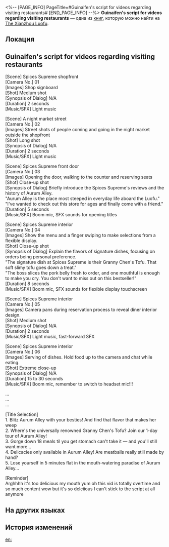 <%-- [PAGE_INFO]
PageTitle=#Guinaifen's script for videos regarding visiting restaurants#
[END_PAGE_INFO] --%>
{{Дополнить}}
{{Книга Инфобокс
|id           = 242
|partIds      = 190483
|Название     = 
|Изображение  = Иконка рукописи с Лофу Сяньчжоу.png
|Мир          = The Xianzhou Luofu
|Томов        = 1
|Автор        = <!--нужно добавить-->
|Описание     = The script for shop visit videos, written by the Xianzhou online celebrity Guinaifen. Her dedication and thoroughness is evident.
|Том1         = {{tx}}
|Источник1    = {{tx|Отсутствует источник}}
|Персонажи    = 
|Фракции      = 
}}
'''Guinaifen's script for videos regarding visiting restaurants''' — одна из [[Книги|книг]], которую можно найти на [[The Xianzhou Luofu]].

==Локация==
{{Отметка карты|<!--название карты-->|<!--id отметки-->}}

==Guinaifen's script for videos regarding visiting restaurants==
[Scene] Spices Supreme shopfront<br />
[Camera No.] 01<br />
[Images] Shop signboard<br />
[Shot] Medium shot<br />
[Synopsis of Dialog] N/A<br />
[Duration] 2 seconds<br />
[Music/SFX] Light music

[Scene] A night market street<br />
[Camera No.] 02<br />
[Images] Street shots of people coming and going in the night market outside the shopfront<br />
[Shot] Long shot<br />
[Synopsis of Dialog] N/A<br />
[Duration] 2 seconds<br />
[Music/SFX] Light music

[Scene] Spices Supreme front door<br />
[Camera No.] 03<br />
[Images] Opening the door, walking to the counter and reserving seats<br />
[Shot] Close-up shot<br />
[Synopsis of Dialog] Briefly introduce the Spices Supreme's reviews and the history of Aurum Alley.<br />
"Aurum Alley is the place most steeped in everyday life aboard the Luofu."<br />
"I've wanted to check out this store for ages and finally come with a friend."<br />
[Duration] 5 seconds<br />
[Music/SFX] Boom mic, SFX sounds for opening titles

[Scene] Spices Supreme interior<br />
[Camera No.] 04<br />
[Images] Show the menu and a finger swiping to make selections from a flexible display.<br />
[Shot] Close-up shot<br />
[Synopsis of Dialog] Explain the flavors of signature dishes, focusing on orders being personal preference.<br />
"The signature dish at Spices Supreme is their Granny Chen's Tofu. That soft slimy tofu goes down a treat."<br />
"The boss slices the pork belly fresh to order, and one mouthful is enough to make you cry. You don't want to miss out on this bestseller!"<br />
[Duration] 8 seconds<br />
[Music/SFX] Boom mic, SFX sounds for flexible display touchscreen

[Scene] Spices Supreme interior<br />
[Camera No.] 05<br />
[Images] Camera pans during reservation process to reveal diner interior design.<br />
[Shot] Medium shot<br />
[Synopsis of Dialog] N/A<br />
[Duration] 2 seconds<br />
[Music/SFX] Light music, fast-forward SFX

[Scene] Spices Supreme interior<br />
[Camera No.] 06<br />
[Images] Serving of dishes. Hold food up to the camera and chat while eating.<br />
[Shot] Extreme close-up<br />
[Synopsis of Dialog] N/A<br />
[Duration] 15 to 30 seconds<br />
[Music/SFX] Boom mic, remember to switch to headset mic!!!

...<br />
...<br />
...

[Title Selection] <br />1. Blitz Aurum Alley with your besties! And find that flavor that makes her weep<br />
2. Where's the universally renowned Granny Chen's Tofu? Join our 1-day tour of Aurum Alley!<br />
3. Gorge down 18 meals til you get stomach can't take it &mdash; and you'll still want more...<br />
4. Delicacies only available in Aurum Alley! Are meatballs really still made by hand?<br />
5. Lose yourself in 5 minutes flat in the mouth-watering paradise of Aurum Alley...

[Reminder]<br />
Arghhhh it's too delicious my mouth yum oh this vid is totally overtime and so much content wow but it's so delciious I can't stick to the script at all anymore

==На других языках==
{{На других языках
|en   = Guinaifen's script for videos regarding visiting restaurants
|zhs  = 桂乃芬的美食探店台本
|zht  = 桂乃芬的美食店家測評腳本
|ja   = 桂乃芬の美食探索台本
|ko   = 계네빈의 미식 탐방 시나리오
|es   = Guion para los videos de exploración gastronómica creado por Guinaifen
|fr   = Script de Guinaifen pour les vidéos de visites de restaurants
|ru   = Сценарий гастротура от Гуйнайфэнь
|th   = สคริปต์รีวิวร้านอร่อยของ Guinaifen
|vi   = Kịch Bản Khảo Sát Tiệm Ẩm Thực Của Guinaifen
|de   = Guinaifens Drehbuch für Videos über Restaurantbesuche
|id   = Naskah Kunjungan Kuliner Guinaifen
|pt   = Roteiro de Guinaifen dos Vídeos de Visitas a Restaurantes
}}

==История изменений==
{{История изменений|3.5}}

[[en:]]